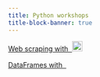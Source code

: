 ```yaml
---
title: Python workshops
title-block-banner: true
---
```


:::{layout="[5, 5, -5, -5]"}

:::{.card .mb-3}

:::{.card-body2}

[Web scraping with &nbsp;![](img/logo_python.svg){width="1.5em" fig-alt="noshadow"}](ws_webscraping.qmd){.card-title-ws .stretched-link}

:::

:::

:::{.card .mb-3}

:::{.card-body2}

[DataFrames with &nbsp;![](img/logo_pandas.svg.png){width="1.2em" fig-alt="noshadow"}](ws_pandas.qmd){.card-title-ws .stretched-link}

:::

:::

:::
